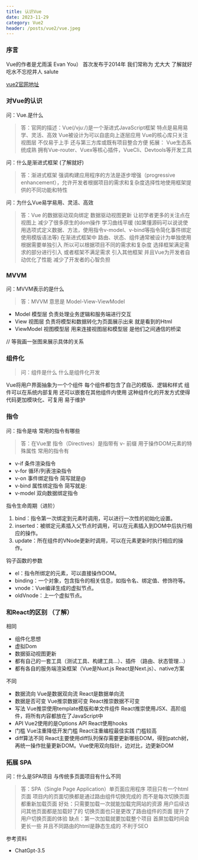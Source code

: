 ```yaml
---
title: 认识Vue
date: 2023-11-29
category: Vue2
header: /posts/vue2/vue.jpeg
---
```


### 序言

Vue的作者是尤雨溪 Evan You） 首次发布于2014年 我们常称为 尤大大 了解就好 吃水不忘挖井人 salute

<a href="https://v2.cn.vuejs.org/" target="_blank">
	vue2官网地址
</a>

### 对Vue的认识

问：Vue.是什么

> 答：官网的描述：Vue(/vjuː/)是一个渐进式JavaScript框架 特点是易用易学、灵活、高效 Vue被设计为可以自底向上逐层应用 Vue的核心库只关注视图层 不仅易于上手 还与第三方库或既有项目整合方便
> 拓展： Vue生态系统成熟 拥有Vue-router、Vuex等核心插件，VueCli、Devtools等开发工具

问：什么是渐进式框架 (了解就好)

> 答：渐进式框架 强调构建应用程序的方法是逐步增强（progressive enhancement），允许开发者根据项目的需求和复杂度选择性地使用框架提供的不同功能和特性

问：为什么Vue易学易用、灵活、高效

> 答：Vue 的数据驱动双向绑定 数据驱动视图更新 让初学者更多的关注点在视图上 减少了很多原生的dom操作 学习曲线平缓 (如果懂源码可以说说使用选项式定义数据、方法，使用指令v-model、v-bind等指令简化事件绑定 使用模版语法等)
> 在渐进式框架中 路由、状态、组件通常被设计为单独使用 根据需要单独引入 所以可以根据项目不同的需求和复杂度 选择框架满足需求的部分进行引入 或者框架不满足需求 引入其他框架 并且Vue为开发者自动优化了性能 减少了开发者的心智负担

### MVVM

问：MVVM表示的是什么

> 答：MVVM 意思是 Model-View-ViewModel

-   Model 模型层 负责处理业务逻辑和服务端进行交互
-   View 视图层 负责将模型和数据转化为页面展示出来 就是看到的Html
-   ViewModel 视图模型层 用来连接视图层和模型层 是他们之间通信的桥梁

// 等我画一张图来展示具体的关系

### 组件化

> 问：组件是什么 什么是组件化开发

Vue将用户界面抽象为一个个组件 每个组件都包含了自己的模版、逻辑和样式 组件可以在系统内部复用 还可以嵌套在其他组件内使用
这种组件化的开发方式使得代码更加模块化、可复用 易于维护

### 指令

问：指令是啥 常用的指令有哪些

> 答：在Vue里 指令（Directives）是指带有 v- 前缀 用于操作DOM元素的特殊属性
> 常用的指令有

-   v-if 条件渲染指令
-   v-for 循环/列表渲染指令
-   v-on 事件绑定指令 简写就是@
-   v-bind 属性绑定指令 简写就是:
-   v-model 双向数据绑定指令

指令生命周期（进阶）

1. bind：指令第一次绑定到元素时调用，可以进行一次性的初始化设置。
2. inserted：被绑定元素插入父节点时调用，可以在元素插入到DOM中后执行相应的操作。
3. update：所在组件的VNode更新时调用，可以在元素更新时执行相应的操作。

钩子函数的参数

-   el：指令所绑定的元素，可以直接操作DOM。
-   binding：一个对象，包含指令的相关信息，如指令名、绑定值、修饰符等。
-   vnode：Vue编译生成的虚拟节点。
-   oldVnode：上一个虚拟节点。

### 和React的区别 （了解）

相同

-   组件化思想
-   虚拟Dom
-   数据驱动视图更新
-   都有自己的一套工具（测试工具、构建工具...）、插件 （路由、状态管理...）
-   都有各自的服务端渲染框架（Vue是Nuxt.js React是Next.js）、native方案

不同

-   数据流向 Vue是数据双向流 React是数据单向流
-   数据是否可变 Vue推崇数据可变 React推崇数据不可变
-   写法 Vue推崇使用template模版和单文件组件 React推崇使用JSX、高阶组件，将所有内容都放在了JavaScript中
-   API Vue2使用的是Options API React使用hooks
-   门槛 Vue注重降低开发门槛 React注重编程最佳实践 门槛较高
-   diff算法不同 React主要使用diff队列保存需要更新哪些DOM，得到patch树，再统一操作批量更新DOM。Vue使用双向指针，边对比，边更新DOM

### 拓展 SPA

问：什么是SPA项目 与传统多页面项目有什么不同

> 答：SPA（Single Page Application）单页面应用程序 项目只有一个html页面 项目内的页面切换都是通过路由组件切换完成的 而不是每次切换页面都重新加载页面
> 好处：只需要加载一次就能加载完网站的资源 用户后续访问其他页面都是加载好了的 切换页面也只是更改了路由组件的页面 提升了用户切换页面的体验
> 缺点：第一次加载就要加载整个项目 首屏加载时间会更长一些 并且不同路由的html是静态生成的 不利于SEO

参考资料

-   ChatGpt-3.5

